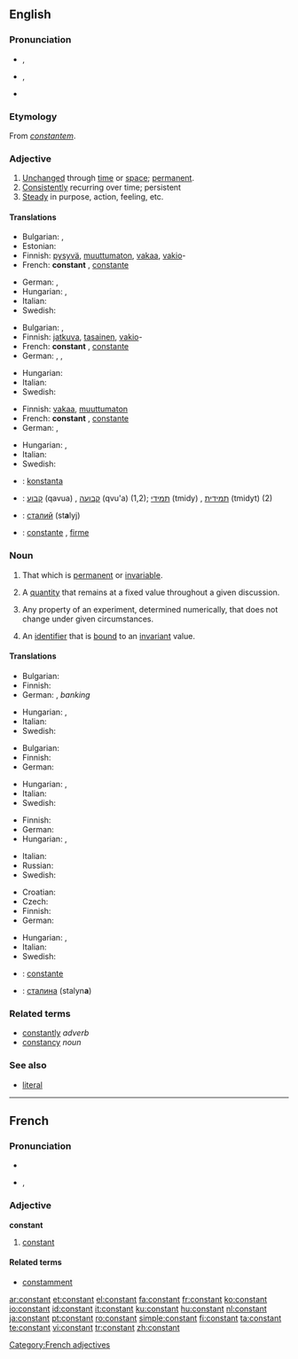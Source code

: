 ==English==

===Pronunciation===
* {{a|RP}} {{IPA|/ˈkɒnstənt/}}, {{SAMPA|/"kQnst@nt/}}
* {{a|US}} {{IPA|/ˈkɑnstənt/}}, {{SAMPA|/"kAnst@nt/}}
* {{audio|en-us-constant.ogg|Audio (US)}}

===Etymology===
From {{etyl|la}} ''[[constantem]]''.

===Adjective===
{{en-adj}}

# [[unchanged|Unchanged]] through [[time]] or [[space]]; [[permanent]].
# [[consistently|Consistently]] recurring over time; persistent
# [[steady|Steady]] in purpose, action, feeling, etc.

====Translations====
{{trans-top|unchanged through time}}
* Bulgarian: {{t|bg|постоянен|sc=Cyrl}},  {{t|bg|неизменен|sc=Cyrl}}
* Estonian: {{t|et|püsiv}}
* Finnish: [[pysyvä]], [[muuttumaton]], [[vakaa]], [[vakio]]-
* French: '''constant''' {{m}}, [[constante]] {{f}}
{{trans-mid}}
* German: {{t+|de|beständig}}, {{t+|de|konstant}}
* Hungarian: {{t+|hu|állandó}}, {{t+|hu|változatlan}}
* Italian: {{t+|it|costante}}
* Swedish: {{t+|sv|konstant}}
{{trans-bottom}}

{{trans-top|consistently recurring over time}}
* Bulgarian: {{t|bg|постоянен|sc=Cyrl}},  {{t|bg|непрекъснат|sc=Cyrl}}
* Finnish: [[jatkuva]], [[tasainen]], [[vakio]]-
* French: '''constant''' {{m}}, [[constante]] {{f}}
* German: {{t+|de|regelmäßig}}, {{t+|de|ständig}}, {{t+|de|stetig}}
{{trans-mid}}
* Hungarian: {{t+|hu|folytonos}}
* Italian: {{t+|it|costante}}
* Swedish: {{t+|sv|konstant}}
{{trans-bottom}}

{{trans-top|steady}}
* Finnish: [[vakaa]], [[muuttumaton]]
* French: '''constant''' {{m}}, [[constante]] {{f}}
* German: {{t+|de|konstant}}, {{t+|de|fest}}
{{trans-mid}}
* Hungarian: {{t|hu|állhatatos}}, {{t|hu|kitartó}}
* Italian: {{t+|it|costante}}
* Swedish: {{t+|sv|konstant}}
{{trans-bottom}}

{{checktrans-top}}
* {{ttbc|Esperanto}}: [[konstanta]]
* {{ttbc|Hebrew}}: [[קבוע]] (qavua) {{m}}, [[קבועה]] (qvu'a) {{f}} (1,2); [[תמידי]] (tmidy) {{m}}, [[תמידית]] (tmidyt) {{f}} (2)
* {{ttbc|Ukrainian}}: [[сталий]] {{m}} (st'''a'''lyj)
* {{ttbc|Spanish}}: [[constante]] {{m|f}}, [[firme]] {{m|f}}
{{trans-bottom}}

===Noun===
{{en-noun}}

# That which is [[permanent]] or [[invariable]].
# {{algebra}} A [[quantity]] that remains at a fixed value throughout a given discussion.
# {{science}} Any property of an experiment, determined numerically, that does not change under given circumstances.
# {{computing}} An [[identifier]] that is [[bound]] to an [[invariant]] value.

====Translations====
{{trans-top|that which is permanent or invariable}}
* Bulgarian: {{t|bg|постоянна величина|f|sc=Cyrl}}
* Finnish: {{t+|fi|vakio}}
* German: {{t+|de|Konstante|f}}, {{t+|de|Fixwert|m}} ''banking''
{{trans-mid}}
* Hungarian: {{t+|hu|állandó}}, {{t|hu|konstans}}
* Italian: {{t+|it|costante|f}}
* Swedish: {{t+|sv|konstant|c}}
{{trans-bottom}}

{{trans-top|algebra: quantity that remains fixed}}
* Bulgarian: {{t|bg|константа|f|sc=Cyrl}}
* Finnish: {{t+|fi|vakio}}
* German: {{t+|de|Konstante|f}}
{{trans-mid}}
* Hungarian: {{t+|hu|állandó}}, {{t|hu|konstans}}
* Italian: {{t+|it|costante|f}}
* Swedish: {{t+|sv|konstant|c}}
{{trans-bottom}}

{{trans-top|science: property that does not change}}
* Finnish: {{t+|fi|vakio}}
* German: {{t+|de|Konstante|f}}
* Hungarian: {{t+|hu|állandó}}, {{t|hu|konstans}}
{{trans-mid}}
* Italian: {{t+|it|costante|f}}
* Russian: {{t+|ru|постоянная|f|sc=Cyrl}}
* Swedish: {{t+|sv|konstant|c}}
{{trans-bottom}}

{{trans-top|identifier that is bound to an invariant value}}
* Croatian: {{t-|hr|konstanta|f}}
* Czech: {{t-|cs|konstanta|f}}
* Finnish: {{t+|fi|vakio}}
* German: {{t+|de|Konstante|f}}
{{trans-mid}}
* Hungarian: {{t+|hu|állandó}}, {{t|hu|konstans}}
* Italian: {{t+|it|costante|f}}
* Swedish: {{t+|sv|konstant|c}}
{{trans-bottom}}

{{checktrans-top}}
* {{ttbc|French}}: [[constante]] {{f}}
* {{ttbc|Ukrainian}}: [[сталина]] {{f}} (stalyn'''a''')
{{trans-bottom}}

===Related terms===
* [[constantly]] ''adverb''
* [[constancy]] ''noun''

===See also===
* {{computing}} [[literal]]

----

==French==

===Pronunciation===
* {{audio|Fr-constant.ogg|audio}}
* {{IPA|lang=fr|/kɔ̃s.tɑ̃/}}, {{SAMPA|/kO~s.tA~/}}

===Adjective===
{{fr-infl-adj|sm=constant|sf=constante|pm=constants|pf=constantes|smp=kɔ̃s.tɑ̃|sfp=kɔ̃s.tɑ̃t|pmp=kɔ̃s.tɑ̃|pfp=kɔ̃s.tɑ̃t}}
{{fr-adj}}
'''constant'''

# [[#Adjective|constant]]

====Related terms====
* [[constamment]]

[[Category:French adjectives]]

[[ar:constant]]
[[et:constant]]
[[el:constant]]
[[fa:constant]]
[[fr:constant]]
[[ko:constant]]
[[io:constant]]
[[id:constant]]
[[it:constant]]
[[ku:constant]]
[[hu:constant]]
[[nl:constant]]
[[ja:constant]]
[[pt:constant]]
[[ro:constant]]
[[simple:constant]]
[[fi:constant]]
[[ta:constant]]
[[te:constant]]
[[vi:constant]]
[[tr:constant]]
[[zh:constant]]